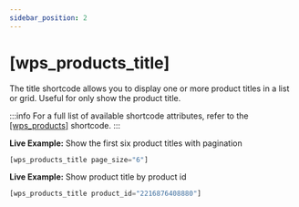 ```yaml
---
sidebar_position: 2
---
```


# [wps_products_title]

The title shortcode allows you to display one or more product titles in a list or grid. Useful for only show the product title.

:::info
For a full list of available shortcode attributes, refer to the [[wps_products]](/shortcodes/wps_products) shortcode.
:::

<p className='live-example-heading'>
	<strong>Live Example:</strong> Show the first six product titles with
	pagination
</p>

```js
[wps_products_title page_size="6"]
```

<p className='live-example-heading'>
	<strong>Live Example:</strong> Show product title by product id
</p>

```js
[wps_products_title product_id="2216876408880"]
```
